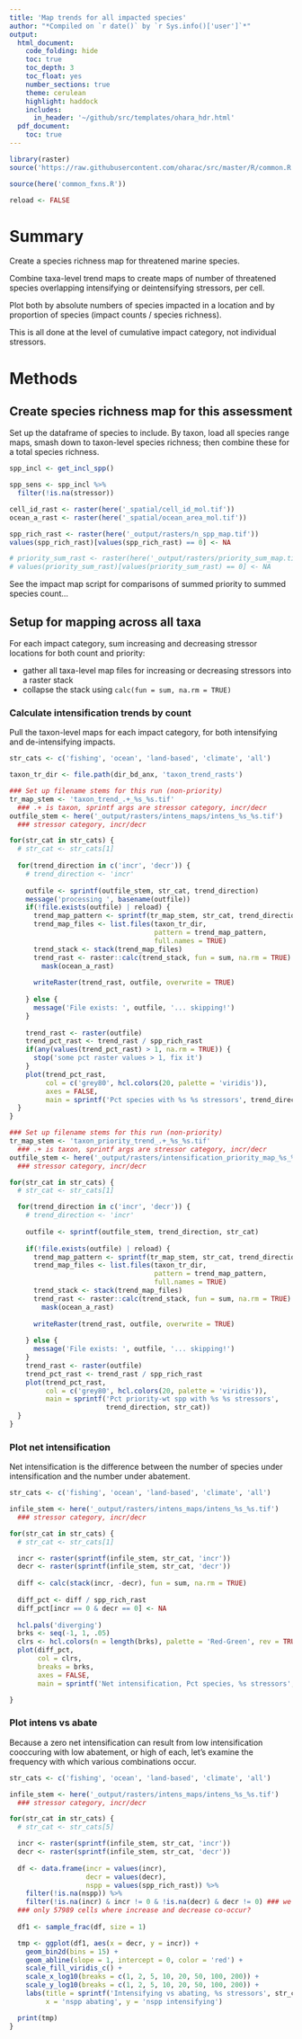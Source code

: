 ```yaml
---
title: 'Map trends for all impacted species'
author: "*Compiled on `r date()` by `r Sys.info()['user']`*"
output: 
  html_document:
    code_folding: hide
    toc: true
    toc_depth: 3
    toc_float: yes
    number_sections: true
    theme: cerulean
    highlight: haddock
    includes: 
      in_header: '~/github/src/templates/ohara_hdr.html'
  pdf_document:
    toc: true
---
```


``` r

library(raster)
source('https://raw.githubusercontent.com/oharac/src/master/R/common.R')

source(here('common_fxns.R'))

reload <- FALSE
```


# Summary

Create a species richness map for threatened marine species.

Combine taxa-level trend maps to create maps of number of threatened species overlapping intensifying or deintensifying stressors, per cell.

Plot both by absolute numbers of species impacted in a location and by proportion of species (impact counts / species richness).

This is all done at the level of cumulative impact category, not individual stressors.

# Methods

## Create species richness map for this assessment

Set up the dataframe of species to include.  By taxon, load all species range maps, smash down to taxon-level species richness; then combine these for a total species richness.

```r

spp_incl <- get_incl_spp()

spp_sens <- spp_incl %>%
  filter(!is.na(stressor))

```


``` r

cell_id_rast <- raster(here('_spatial/cell_id_mol.tif'))
ocean_a_rast <- raster(here('_spatial/ocean_area_mol.tif'))

spp_rich_rast <- raster(here('_output/rasters/n_spp_map.tif'))
values(spp_rich_rast)[values(spp_rich_rast) == 0] <- NA

# priority_sum_rast <- raster(here('_output/rasters/priority_sum_map.tif'))
# values(priority_sum_rast)[values(priority_sum_rast) == 0] <- NA

```

See the impact map script for comparisons of summed priority to summed species count...

## Setup for mapping across all taxa

For each impact category, sum increasing and decreasing stressor locations for both count and priority:

* gather all taxa-level map files for increasing or decreasing stressors into a raster stack
* collapse the stack using `calc(fun = sum, na.rm = TRUE)`

### Calculate intensification trends by count

Pull the taxon-level maps for each impact category, for both intensifying and de-intensifying impacts.

```r

str_cats <- c('fishing', 'ocean', 'land-based', 'climate', 'all')

taxon_tr_dir <- file.path(dir_bd_anx, 'taxon_trend_rasts')

### Set up filename stems for this run (non-priority)
tr_map_stem <- 'taxon_trend_.+_%s_%s.tif'
  ### .+ is taxon, sprintf args are stressor category, incr/decr
outfile_stem <- here('_output/rasters/intens_maps/intens_%s_%s.tif')
  ### stressor category, incr/decr

for(str_cat in str_cats) {
  # str_cat <- str_cats[1]
  
  for(trend_direction in c('incr', 'decr')) {
    # trend_direction <- 'incr'
    
    outfile <- sprintf(outfile_stem, str_cat, trend_direction)
    message('processing ', basename(outfile))
    if(!file.exists(outfile) | reload) {
      trend_map_pattern <- sprintf(tr_map_stem, str_cat, trend_direction)
      trend_map_files <- list.files(taxon_tr_dir,
                                    pattern = trend_map_pattern,
                                    full.names = TRUE)
      trend_stack <- stack(trend_map_files)
      trend_rast <- raster::calc(trend_stack, fun = sum, na.rm = TRUE) %>%
        mask(ocean_a_rast)
      
      writeRaster(trend_rast, outfile, overwrite = TRUE)
      
    } else {
      message('File exists: ', outfile, '... skipping!')
    }
    
    trend_rast <- raster(outfile)
    trend_pct_rast <- trend_rast / spp_rich_rast
    if(any(values(trend_pct_rast) > 1, na.rm = TRUE)) {
      stop('some pct raster values > 1, fix it')
    }
    plot(trend_pct_rast,
         col = c('grey80', hcl.colors(20, palette = 'viridis')),
         axes = FALSE,
         main = sprintf('Pct species with %s %s stressors', trend_direction, str_cat))
  }
}

```

<!-- ### Calculate intensification trends by priority-weighted count -->


```r

### Set up filename stems for this run (non-priority)
tr_map_stem <- 'taxon_priority_trend_.+_%s_%s.tif'
  ### .+ is taxon, sprintf args are stressor category, incr/decr
outfile_stem <- here('_output/rasters/intensification_priority_map_%s_%s.tif')
  ### stressor category, incr/decr

for(str_cat in str_cats) {
  # str_cat <- str_cats[1]

  for(trend_direction in c('incr', 'decr')) {
    # trend_direction <- 'incr'
    
    outfile <- sprintf(outfile_stem, trend_direction, str_cat)
    
    if(!file.exists(outfile) | reload) {
      trend_map_pattern <- sprintf(tr_map_stem, str_cat, trend_direction)
      trend_map_files <- list.files(taxon_tr_dir,
                                    pattern = trend_map_pattern,
                                    full.names = TRUE)
      trend_stack <- stack(trend_map_files)
      trend_rast <- raster::calc(trend_stack, fun = sum, na.rm = TRUE) %>%
        mask(ocean_a_rast)
      
      writeRaster(trend_rast, outfile, overwrite = TRUE)
      
    } else {
      message('File exists: ', outfile, '... skipping!')
    }
    trend_rast <- raster(outfile)
    trend_pct_rast <- trend_rast / spp_rich_rast
    plot(trend_pct_rast,
         col = c('grey80', hcl.colors(20, palette = 'viridis')),
         main = sprintf('Pct priority-wt spp with %s %s stressors', 
                        trend_direction, str_cat))
  }
}

```

### Plot net intensification

Net intensification is the difference between the number of species under intensification and the number under abatement.

```r

str_cats <- c('fishing', 'ocean', 'land-based', 'climate', 'all')

infile_stem <- here('_output/rasters/intens_maps/intens_%s_%s.tif')
  ### stressor category, incr/decr

for(str_cat in str_cats) {
  # str_cat <- str_cats[1]

  incr <- raster(sprintf(infile_stem, str_cat, 'incr'))
  decr <- raster(sprintf(infile_stem, str_cat, 'decr'))
  
  diff <- calc(stack(incr, -decr), fun = sum, na.rm = TRUE)
  
  diff_pct <- diff / spp_rich_rast
  diff_pct[incr == 0 & decr == 0] <- NA
      
  hcl.pals('diverging')
  brks <- seq(-1, 1, .05)
  clrs <- hcl.colors(n = length(brks), palette = 'Red-Green', rev = TRUE)
  plot(diff_pct,
       col = clrs,
       breaks = brks,
       axes = FALSE,
       main = sprintf('Net intensification, Pct species, %s stressors', str_cat))

}

```

### Plot intens vs abate

Because a zero net intensification can result from low intensification cooccuring with low abatement, or high of each, let's examine the frequency with which various combinations occur.

```r

str_cats <- c('fishing', 'ocean', 'land-based', 'climate', 'all')

infile_stem <- here('_output/rasters/intens_maps/intens_%s_%s.tif')
  ### stressor category, incr/decr

for(str_cat in str_cats) {
  # str_cat <- str_cats[5]

  incr <- raster(sprintf(infile_stem, str_cat, 'incr'))
  decr <- raster(sprintf(infile_stem, str_cat, 'decr'))
  
  df <- data.frame(incr = values(incr), 
                   decr = values(decr), 
                   nspp = values(spp_rich_rast)) %>%
    filter(!is.na(nspp)) %>%
    filter(!is.na(incr) & incr != 0 & !is.na(decr) & decr != 0) ### we're interested in co-occurrence
  ### only 57989 cells where increase and decrease co-occur?
  
  df1 <- sample_frac(df, size = 1)

  tmp <- ggplot(df1, aes(x = decr, y = incr)) +
    geom_bin2d(bins = 15) +
    geom_abline(slope = 1, intercept = 0, color = 'red') +
    scale_fill_viridis_c() +
    scale_x_log10(breaks = c(1, 2, 5, 10, 20, 50, 100, 200)) +
    scale_y_log10(breaks = c(1, 2, 5, 10, 20, 50, 100, 200)) +
    labs(title = sprintf('Intensifying vs abating, %s stressors', str_cat),
         x = 'nspp abating', y = 'nspp intensifying')

  print(tmp)
}

```
